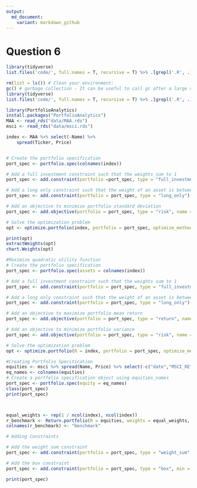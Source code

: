 ```yaml
---
output:
  md_document:
    variant: markdown_github
---
```


# Question 6 


```r
library(tidyverse)
list.files('code/', full.names = T, recursive = T) %>% .[grepl('.R', .)] %>% as.list() %>% walk(~source(.))
```


```r

rm(list = ls()) # Clean your environment:
gc() # garbage collection - It can be useful to call gc after a large object has been removed, as this may prompt R to return memory to the operating system.
library(tidyverse)
list.files('code/', full.names = T, recursive = T) %>% .[grepl('.R', .)] %>% as.list() %>% walk(~source(.))
```


```r
library(PortfolioAnalytics)
install.packages("PortfolioAnalytics")
MAA <- read_rds("data/MAA.rds")
msci <- read_rds("data/msci.rds")

index <- MAA %>% select(-Name) %>%
    spread(Ticker, Price) 


# Create the portfolio specification
port_spec <- portfolio.spec(colnames(index))

# Add a full investment constraint such that the weights sum to 1
port_spec <- add.constraint(portfolio =port_spec, type = "full_investment")

# Add a long only constraint such that the weight of an asset is between 0 and 1
port_spec <- add.constraint(portfolio = port_spec, type = "long_only")

# Add an objective to minimize portfolio standard deviation
port_spec <- add.objective(portfolio = port_spec, type = "risk", name = "StdDev")

# Solve the optimization problem
opt <- optimize.portfolio(index, portfolio = port_spec, optimize_method = "ROI")

print(opt)
extractWeights(opt)
chart.Weights(opt)

#Maximize quadratic utility function 
# Create the portfolio specification
port_spec <- portfolio.spec(assets = colnames(index))

# Add a full investment constraint such that the weights sum to 1
port_spec <- add.constraint(portfolio = port_spec, type = "full_investment")

# Add a long only constraint such that the weight of an asset is between 0 and 1
port_spec <- add.constraint(portfolio = port_spec, type = "long_only")

# Add an objective to maximize portfolio mean return
port_spec <- add.objective(portfolio = port_spec, type = "return", name = "mean")

# Add an objective to minimize portfolio variance
port_spec <- add.objective(portfolio = port_spec, type = "risk", name = "var", risk_aversion = 10)

# Solve the optimization problem
opt <- optimize.portfolio(R = index, portfolio = port_spec, optimize_method = "ROI")

#Creating Portfolio Specitication 
equities <- msci %>% spread(Name, Price) %>% select(-c("date","MSCI_RE", "MSCI_USREIT"))
eq_names <- colnames(equities)
# Create a portfolio specification object using equities_names
port_spec <- portfolio.spec(equity = eq_names)
class(port_spec)
print(port_spec)



equal_weights <- rep(1 / ncol(index), ncol(index))
r_benchmark <- Return.portfolio(R = equities, weights = equal_weights, rebalance_on = "quarters")
colnames(r_benchmark) <- "benchmark"

```
```r
# Adding Constraints 

# Add the weight sum constraint
port_spec <- add.constraint(portfolio = port_spec, type = "weight_sum", min_sum = 1, max_sum = 1)

# Add the box constraint
port_spec <- add.constraint(portfolio = port_spec, type = "box", min = 0, max = 0.4)

print(port_spec)

```


